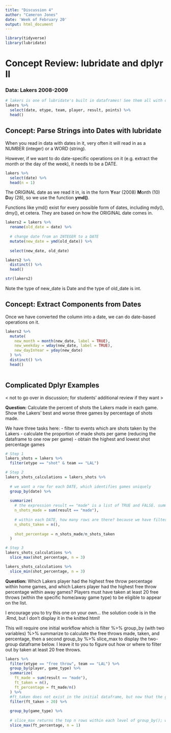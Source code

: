 ---
title: "Discussion 4"
author: "Cameron Jones"
date: 'Week of February 20'
output: html_document
---

```{r, echo = FALSE, message = FALSE, warning = FALSE}
library(tidyverse)
library(lubridate)
```

# Concept Review: lubridate and dplyr II

### Data: Lakers 2008-2009

```{r}
# lakers is one of lubridate's built in dataframes! See them all with data().
lakers %>%
  select(date, etype, team, player, result, points) %>% 
  head()
```

## Concept: Parse Strings into Dates with lubridate

When you read in data with dates in it, very often it will read in as a NUMBER (integer) or a WORD (string). 

However, if we want to do date-specific operations on it (e.g. extract the month or the day of the week), it needs to be a DATE.

```{r}
lakers %>% 
  select(date) %>% 
  head(n = 1)
```

The ORIGINAL date as we read it in, is in the form **Y**ear (2008) **M**onth (10) **D**ay (28), so we use the function **ymd()**.

Functions like ymd() exist for every possible form of dates, including mdy(), dmy(), et cetera. They are based on how the ORIGINAL date comes in.

```{r}
lakers2 = lakers %>% 
  rename(old_date = date) %>% 
  
  # change date from an INTEGER to a DATE
  mutate(new_date = ymd(old_date)) %>% 
  
  select(new_date, old_date)

lakers2 %>% 
  distinct() %>% 
  head()

str(lakers2)
```

Note the type of new_date is Date and the type of old_date is int.

## Concept: Extract Components from Dates

Once we have converted the column into a date, we can do date-based operations on it.

```{r}
lakers2 %>% 
  mutate(
    new_month = month(new_date, label = TRUE),
    new_weekday = wday(new_date, label = TRUE),
    new_dayInYear = yday(new_date)
  ) %>% 
  distinct() %>% 
  head()
         
```

## Complicated Dplyr Examples
< not to go over in discussion; for students' additional review if they want >

**Question:** Calculate the percent of shots the Lakers made in each game. Show the Lakers' best and worse three games by percentage of shots made.

We have three tasks here:
- filter to events which are shots taken by the Lakers
- calculate the proportion of made shots per game (reducing the dataframe to one row per game)
- obtain the highest and lowest shot percentage games

```{r}
# Step 1
lakers_shots = lakers %>% 
  filter(etype == "shot" & team == "LAL")
```

```{r}
# Step 2
lakers_shots_calculations = lakers_shots %>% 
  
  # we want a row for each DATE, which identifies games uniquely
  group_by(date) %>%
  
  summarize(
    # the expression result == "made" is a list of TRUE and FALSE. summing this list counts the number of TRUEs; i.e. the number of shots made
    n_shots_made = sum(result == "made"), 
    
    # within each DATE, how many rows are there? because we have filtered down to just shots, this is the number of shots taken
    n_shots_taken = n(),
    
    shot_percentage = n_shots_made/n_shots_taken
  )
```

```{r}
# Step 3
lakers_shots_calculations %>% 
  slice_max(shot_percentage, n = 3)

lakers_shots_calculations %>% 
  slice_min(shot_percentage, n = 3)
```

**Question:** Which Lakers player had the highest free throw percentage within home games, and which Lakers player had the highest free throw percentage within away games? Players must have taken at least 20 free throws (within the specific home/away game type) to be eligible to appear on the list.

I encourage you to try this one on your own... the solution code is in the .Rmd, but I don't display it in the knitted html! 

This will require one initial workflow which is filter %>% group_by (with two variables) %>% summarize to calculate the free throws made, taken, and percentage, then a second group_by %>% slice_max to display the two-group dataframe below. I leave it to you to figure out how or where to filter out by taken at least 20 free throws.

```{r, echo = FALSE, message = FALSE}
lakers %>%  
  filter(etype == "free throw", team == "LAL") %>% 
  group_by(player, game_type) %>% 
  summarize(
    ft_made = sum(result == "made"),
    ft_taken = n(),
    ft_percentage = ft_made/n()
  ) %>% 
  #ft_taken does not exist in the initial dataframe, but now that the group_by %>% summarize has reduced the dataframe to player/location splits instead of individual events, ft_taken exists and we can filter by it
  filter(ft_taken > 20) %>% 
  
  group_by(game_type) %>% 
  
  # slice_max returns the top n rows within each level of group_by(); we want the top home player and the top away player, so we group_by game_type.
  slice_max(ft_percentage, n = 1)
```



